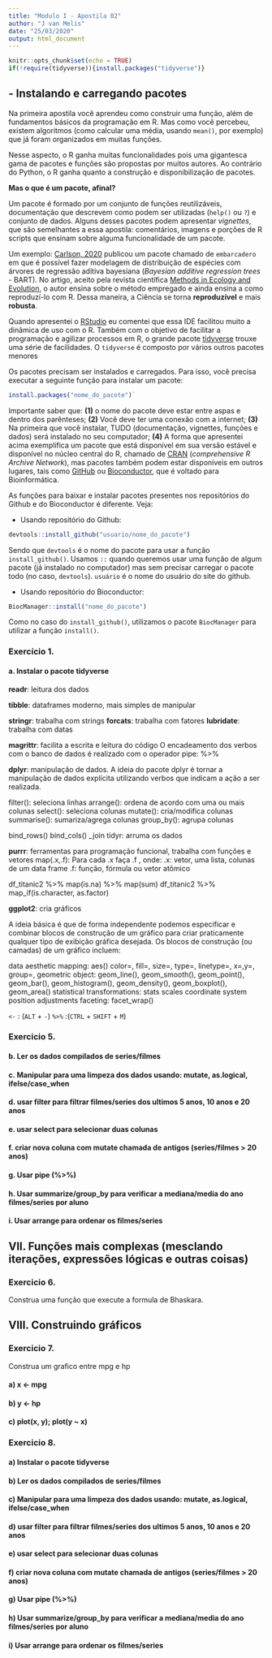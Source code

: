 ```yaml
---
title: "Modulo I - Apostila 02"
author: "J van Melis"
date: "25/03/2020"
output: html_document
---
```


```r
knitr::opts_chunk$set(echo = TRUE)
if(!require(tidyverse)){install.packages("tidyverse")}
```

## - Instalando e carregando pacotes

Na primeira apostila você aprendeu como construir uma função, além de fundamentos básicos da programação em R. Mas como você percebeu, existem algoritmos (como calcular uma média, usando `mean()`, por exemplo) que já foram organizados em muitas funções.

Nesse aspecto, o R ganha muitas funcionalidades pois uma gigantesca gama de pacotes e funções são propostas por muitos autores. Ao contrário do Python, o R ganha quanto a construção e disponibilização de pacotes.

**Mas o que é um pacote, afinal?**

Um pacote é formado por um conjunto de funções reutilizáveis, documentação que descrevem como podem ser utilizadas (`help()` ou `?`) e  conjunto de dados. Alguns desses pacotes podem apresentar *vignettes*, que são semelhantes a essa apostila: comentários, imagens e porções de R scripts que ensinam sobre alguma funcionalidade de um pacote.

Um exemplo: [Carlson, 2020](https://doi.org/10.1111/2041-210X.13389) publicou um pacote chamado de `embarcadero` em que é possível fazer modelagem de distribuição de espécies com árvores de regressão aditiva bayesiana (*Bayesian additive regression trees* - BART). No artigo, aceito pela revista científica [Methods in Ecology and Evolution](https://besjournals.onlinelibrary.wiley.com/journal/2041210x), o autor ensina sobre o método empregado e ainda ensina a como reproduzí-lo com R. Dessa maneira, a Ciência se torna **reproduzível** e mais **robusta**.

Quando apresentei o [RStudio](https://rstudio.com/) eu comentei que essa IDE facilitou muito a dinâmica de uso com o R. Também com o objetivo de facilitar a programação e agilizar processos em R, o grande pacote [tidyverse](https://www.tidyverse.org/) trouxe uma série de facilidades. O `tidyverse` é composto por vários outros pacotes menores

Os pacotes precisam ser instalados e carregados. Para isso, você precisa executar a seguinte função para instalar um pacote:

```r
install.packages("nome_do_pacote")`
```

Importante saber que: **(1)** o nome do pacote deve estar entre aspas e dentro dos parênteses; **(2)** Você deve ter uma conexão com a internet; **(3)** Na primeira que você instalar, TUDO (documentação, vignettes, funções e dados) será instalado no seu computador; **(4)** A forma que apresentei acima exemplifica um pacote que está disponível em sua versão estável e disponível no núcleo central do R, chamado de [CRAN](https://cran.r-project.org/) (*comprehensive R Archive Network*), mas pacotes também podem estar disponíveis em outros lugares, tais como [GitHub](https://github.com/) ou [Bioconductor](https://www.bioconductor.org/news/bioc_3_9_release/), que é voltado para Bioinformática. 

As funções para baixar e instalar pacotes presentes nos repositórios do Github e do Bioconductor é diferente. Veja:

- Usando repositório do Github:

```r
devtools::install_github("usuario/nome_do_pacote")
```

Sendo que `devtools` é o nome do pacote para usar a função `install_github()`. Usamos `::` quando queremos usar uma função de algum pacote (já instalado no computador) mas sem precisar carregar o pacote todo (no caso, `devtools`). `usuário` é o nome do usuário do site do github.  

- Usando repositório do Bioconductor:

```r
BiocManager::install("nome_do_pacote") 
```

Como no caso do `install_github()`, utilizamos o pacote `BiocManager` para utilizar a função `install()`.



### Exercício 1.

#### a. Instalar o pacote tidyverse

**readr**: leitura dos dados

**tibble**: dataframes moderno, mais simples de manipular

**stringr**: trabalha com strings
**forcats**: trabalha com fatores
**lubridate**: trabalha com datas

**magrittr**: facilita a escrita e leitura do código
O encadeamento dos verbos com o banco de dados é realizado com o operador pipe: %>%

**dplyr**: manipulação de dados. A ideia do pacote dplyr é tornar a manipulação de dados explícita utilizando verbos que indicam a ação a ser realizada. 

filter(): seleciona linhas
arrange(): ordena de acordo com uma ou mais colunas
select(): seleciona colunas
mutate(): cria/modifica colunas
summarise(): sumariza/agrega colunas
group_by(): agrupa colunas

bind_rows() bind_cols() _join
tidyr: arruma os dados

**purrr**: ferramentas para programação funcional, trabalha com funções e vetores
map(.x,.f): Para cada .x faça .f , onde:
.x: vetor, uma lista, colunas de um data frame
.f: função, fórmula ou vetor atômico

df_titanic2 %>% map(is.na) %>%  map(sum)
df_titanic2 %>% map_if(is.character, as.factor)

**ggplot2**: cria gráficos

A ideia básica é que de forma independente podemos especificar e combinar blocos de construção de um gráfico para criar praticamente qualquer tipo de exibição gráfica desejada.
Os blocos de construção (ou camadas) de um gráfico incluem:

data
aesthetic mapping: aes() color=, fill=, size=, type=, linetype=, x=,y=, group=,
geometric object: geom_line(), geom_smooth(),  geom_point(), geom_bar(), geom_histogram(), geom_density(), geom_boxplot(), geom_area()
statistical transformations: stats
scales 
coordinate system
position adjustments
faceting: facet_wrap() 

`<-` : (`ALT` + `-`)
`%>%` :(`CTRL` + `SHIFT` + `M`)


### Exercicio 5. 


#### b. Ler os dados compilados de series/filmes

#### c. Manipular para uma limpeza dos dados usando: mutate, as.logical, ifelse/case_when

#### d. usar filter para filtrar filmes/series dos ultimos 5 anos, 10 anos e 20 anos

#### e. usar select para selecionar duas colunas

#### f. criar nova coluna com mutate chamada de antigos (series/filmes > 20 anos)

#### g. Usar pipe (%>%)

#### h. Usar summarize/group_by para verificar a mediana/media do ano filmes/series por aluno

#### i. Usar arrange para ordenar os filmes/series

## VII. Funções mais complexas (mesclando iterações, expressões lógicas e outras coisas)




### Exercicio 6.

Construa uma função que execute a formula de Bhaskara.


## VIII. Construindo gráficos

### Exercicio 7.

Construa um grafico entre mpg e hp

#### a) x <- mpg

#### b) y <- hp

#### c) plot(x, y); plot(y ~ x)

### Exercicio 8. 

#### a) Instalar o pacote tidyverse
#### b) Ler os dados compilados de series/filmes
#### c) Manipular para uma limpeza dos dados usando: mutate, as.logical, ifelse/case_when
#### d) usar filter para filtrar filmes/series dos ultimos 5 anos, 10 anos e 20 anos
#### e) usar select para selecionar duas colunas
#### f) criar nova coluna com mutate chamada de antigos (series/filmes > 20 anos)
#### g) Usar pipe (%>%)
#### h) Usar summarize/group_by para verificar a mediana/media do ano filmes/series por aluno
#### i) Usar arrange para ordenar os filmes/series


